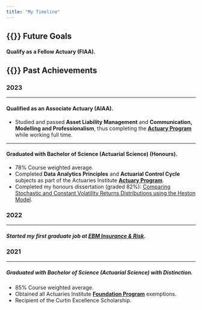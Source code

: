 ```yaml
---
title: "My Timeline"
---
```


## {{<fa hourglass-half>}} Future Goals

#### Qualify as a Fellow Actuary (FIAA).

## {{<fa square-check>}} Past Achievements

### 2023

---

#### Qualified as an Associate Actuary (AIAA).
- Studied and passed **Asset Liability Management** and **Communication, Modelling and Professionalism**, thus completing the [**Actuary Program**](https://www.actuaries.asn.au/education-program/actuary-program){target="_blank"} while working full time.

---

#### Graduated with Bachelor of Science (Actuarial Science) (Honours).
- 78% Course weighted average.
- Completed **Data Analytics Principles** and **Actuarial Control Cycle** subjects as part of the Actuaries Institute [**Actuary Program**](https://www.actuaries.asn.au/education-program/actuary-program){target="_blank"}.
- Completed my honours dissertation (graded 82%): [Comparing Stochastic and Constant Volatility Returns Distributions using the Heston Model](https://www.researchgate.net/publication/372915363_Comparing_Stochastic_and_Constant_Volatility_Returns_Distributions_using_the_Heston_Model){target="_blank"}.

### 2022

---

##### Started my first graduate job at [EBM Insurance & Risk](https://www.ebminsurance.com.au/){target="_blank"}.

### 2021

---

##### Graduated with Bachelor of Science (Actuarial Science) with Distinction.
- 85% Course weighted average.
- Obtained all Actuaries Institute [**Foundation Program**](https://www.actuaries.asn.au/education-program/foundation){target="_blank"} exemptions.
- Recipient of the Curtin Excellence Scholarship.